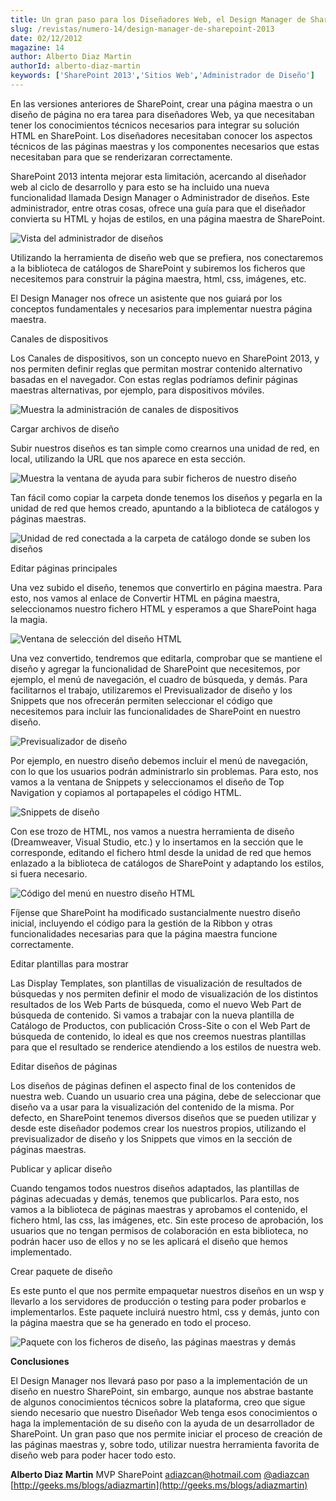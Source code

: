 ```yaml
---
title: Un gran paso para los Diseñadores Web, el Design Manager de SharePoint 2013
slug: /revistas/numero-14/design-manager-de-sharepoint-2013
date: 02/12/2012
magazine: 14
author: Alberto Diaz Martin
authorId: alberto-diaz-martin
keywords: ['SharePoint 2013','Sitios Web','Administrador de Diseño']
---
```






En las versiones anteriores de SharePoint, crear una página maestra o un diseño de página no era tarea para diseñadores Web, ya que necesitaban tener los conocimientos técnicos necesarios para integrar su solución HTML en SharePoint. Los diseñadores necesitaban conocer los aspectos técnicos de las páginas maestras y los componentes necesarios que estas necesitaban para que se renderizaran correctamente.

SharePoint 2013 intenta mejorar esta limitación, acercando al diseñador web al ciclo de desarrollo y para esto se ha incluido una nueva funcionalidad llamada Design Manager o Administrador de diseños. Este administrador, entre otras cosas, ofrece una guía para que el diseñador convierta su HTML y hojas de estilos, en una página maestra de SharePoint.

![Vista del administrador de diseños](../../../images/numero14/design-manager-sharepoint-2013/image1.png)

Utilizando la herramienta de diseño web que se prefiera, nos conectaremos a la biblioteca de catálogos de SharePoint y subiremos los ficheros que necesitemos para construir la página maestra, html, css, imágenes, etc.

El Design Manager nos ofrece un asistente que nos guiará por los conceptos fundamentales y necesarios para implementar nuestra página maestra.

Canales de dispositivos

Los Canales de dispositivos, son un concepto nuevo en SharePoint 2013, y nos permiten definir reglas que permitan mostrar contenido alternativo basadas en el navegador. Con estas reglas podríamos definir páginas maestras alternativas, por ejemplo, para dispositivos móviles.

​![Muestra la administración de canales de dispositivos](../../../images/numero14/design-manager-sharepoint-2013/image2.png)

Cargar archivos de diseño

Subir nuestros diseños es tan simple como crearnos una unidad de red, en local, utilizando la URL que nos aparece en esta sección.

![Muestra la ventana de ayuda para subir ficheros de nuestro diseño](../../../images/numero14/design-manager-sharepoint-2013/image3.png)



Tan fácil como copiar la carpeta donde tenemos los diseños y pegarla en la unidad de red que hemos creado, apuntando a la biblioteca de catálogos y páginas maestras.

![Unidad de red conectada a la carpeta de catálogo donde se suben los diseños](../../../images/numero14/design-manager-sharepoint-2013/image4.png)

Editar páginas principales

Una vez subido el diseño, tenemos que convertirlo en página maestra. Para esto, nos vamos al enlace de Convertir HTML en página maestra, seleccionamos nuestro fichero HTML y esperamos a que SharePoint haga la magia.

![Ventana de selección del diseño HTML](../../../images/numero14/design-manager-sharepoint-2013/image5.png)

Una vez convertido, tendremos que editarla, comprobar que se mantiene el diseño y agregar la funcionalidad de SharePoint que necesitemos, por ejemplo, el menú de navegación, el cuadro de búsqueda, y demás. Para facilitarnos el trabajo, utilizaremos el Previsualizador de diseño y los Snippets que nos ofrecerán permiten seleccionar el código que necesitemos para incluir las funcionalidades de SharePoint en nuestro diseño.

![Previsualizador de diseño](../../../images/numero14/design-manager-sharepoint-2013/image6.png)

Por ejemplo, en nuestro diseño debemos incluir el menú de navegación, con lo que los usuarios podrán administrarlo sin problemas. Para esto, nos vamos a la ventana de Snippets y seleccionamos el diseño de Top Navigation y copiamos al portapapeles el código HTML.

![Snippets de diseño](../../../images/numero14/design-manager-sharepoint-2013/image7.png)

Con ese trozo de HTML, nos vamos a nuestra herramienta de diseño (Dreamweaver, Visual Studio, etc.) y lo insertamos en la sección que le corresponde, editando el fichero html desde la unidad de red que hemos enlazado a la biblioteca de catálogos de SharePoint y adaptando los estilos, si fuera necesario.

![Código del menú en nuestro diseño HTML](../../../images/numero14/design-manager-sharepoint-2013/image8.png)

Fíjense que SharePoint ha modificado sustancialmente nuestro diseño inicial, incluyendo el código para la gestión de la Ribbon y otras funcionalidades necesarias para que la página maestra funcione correctamente.

Editar plantillas para mostrar

Las Display Templates, son plantillas de visualización de resultados de búsquedas y nos permiten definir el modo de visualización de los distintos resultados de los Web Parts de búsqueda, como el nuevo Web Part de búsqueda de contenido. Si vamos a trabajar con la nueva plantilla de Catálogo de Productos, con publicación Cross-Site o con el Web Part de búsqueda de contenido, lo ideal es que nos creemos nuestras plantillas para que el resultado se renderice atendiendo a los estilos de nuestra web.

Editar diseños de páginas

Los diseños de páginas definen el aspecto final de los contenidos de nuestra web. Cuando un usuario crea una página, debe de seleccionar que diseño va a usar para la visualización del contenido de la misma. Por defecto, en SharePoint tenemos diversos diseños que se pueden utilizar y desde este diseñador podemos crear los nuestros propios, utilizando el previsualizador de diseño y los Snippets que vimos en la sección de páginas maestras.

Publicar y aplicar diseño

Cuando tengamos todos nuestros diseños adaptados, las plantillas de páginas adecuadas y demás, tenemos que publicarlos. Para esto, nos vamos a la biblioteca de páginas maestras y aprobamos el contenido, el fichero html, las css, las imágenes, etc. Sin este proceso de aprobación, los usuarios que no tengan permisos de colaboración en esta biblioteca, no podrán hacer uso de ellos y no se les aplicará el diseño que hemos implementado.

Crear paquete de diseño

Es este punto el que nos permite empaquetar nuestros diseños en un wsp y llevarlo a los servidores de producción o testing para poder probarlos e implementarlos. Este paquete incluirá nuestro html, css y demás, junto con la página maestra que se ha generado en todo el proceso.

![Paquete con los ficheros de diseño, las páginas maestras y demás](../../../images/numero14/design-manager-sharepoint-2013/image9.png)



**Conclusiones**

El Design Manager nos llevará paso por paso a la implementación de un diseño en nuestro SharePoint, sin embargo, aunque nos abstrae bastante de algunos conocimientos técnicos sobre la plataforma, creo que sigue siendo necesario que nuestro Diseñador Web tenga esos conocimientos o haga la implementación de su diseño con la ayuda de un desarrollador de SharePoint. Un gran paso que nos permite iniciar el proceso de creación de las páginas maestras y, sobre todo, utilizar nuestra herramienta favorita de diseño web para poder hacer todo esto.



**Alberto Diaz Martin**
MVP SharePoint
[adiazcan@hotmail.com](mailto:adiazcan@hotmail.com)
[@adiazcan](http://twitter.com/adiazcan)
[http://geeks.ms/blogs/adiazmartin](http://geeks.ms/blogs/adiazmartin)

 
 
